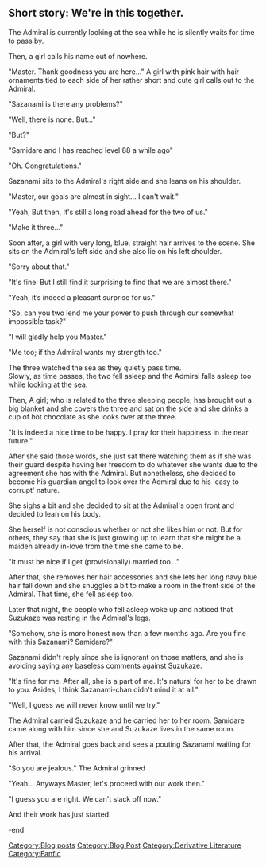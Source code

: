 ==Short story: We're in this together.==

The Admiral is currently looking at the sea while he is silently waits for time to pass by.

Then, a girl calls his name out of nowhere.

"Master. Thank goodness you are here..." A girl with pink hair with hair ornaments tied to each side of her rather short and cute girl calls out to the Admiral.

"Sazanami is there any problems?"

"Well, there is none. But..."

"But?"

"Samidare and I has reached level 88 a while ago"

"Oh. Congratulations."

Sazanami sits to the Admiral's right side and she leans on his shoulder.

"Master, our goals are almost in sight... I can't wait."

"Yeah, But then, It's still a long road ahead for the two of us."

"Make it three..."

Soon after, a girl with very long, blue, straight hair arrives to the scene. She sits on the Admiral's left side and she also lie on his left shoulder.

"Sorry about that."

"It's fine. But I still find it surprising to find that we are almost there."

"Yeah, it’s indeed a pleasant surprise for us."

"So, can you two lend me your power to push through our somewhat impossible task?"

"I will gladly help you Master."

"Me too; if the Admiral wants my strength too."

The three watched the sea as they quietly pass time.<br />Slowly, as time passes, the two fell asleep and the Admiral falls asleep too while looking at the sea.

Then, A girl; who is related to the three sleeping people; has brought out a big blanket and she covers the three and sat on the side and she drinks a cup of hot chocolate as she looks over at the three.

"It is indeed a nice time to be happy. I pray for their happiness in the near future."

After she said those words, she just sat there watching them as if she was their guard despite having her freedom to do whatever she wants due to the agreement she has with the Admiral. But nonetheless, she decided to become his guardian angel to look over the Admiral due to his 'easy to corrupt' nature.

She sighs a bit and she decided to sit at the Admiral's open front and decided to lean on his body.

She herself is not conscious whether or not she likes him or not. But for others, they say that she is just growing up to learn that she might be a maiden already in-love from the time she came to be.

"It must be nice if I get (provisionally) married too...”

After that, she removes her hair accessories and she lets her long navy blue hair fall down and she snuggles a bit to make a room in the front side of the Admiral. That time, she fell asleep too.



Later that night, the people who fell asleep woke up and noticed that Suzukaze was resting in the Admiral's legs.

"Somehow, she is more honest now than a few months ago. Are you fine with this Sazanami? Samidare?"

Sazanami didn't reply since she is ignorant on those matters, and she is avoiding saying any baseless comments against Suzukaze.

"It's fine for me. After all, she is a part of me. It's natural for her to be drawn to you. Asides, I think Sazanami-chan didn't mind it at all."

"Well, I guess we will never know until we try."

The Admiral carried Suzukaze and he carried her to her room. Samidare came along with him since she and Suzukaze lives in the same room.

After that, the Admiral goes back and sees a pouting Sazanami waiting for his arrival.

"So you are jealous." The Admiral grinned

"Yeah... Anyways Master, let's proceed with our work then."

"I guess you are right. We can't slack off now."

And their work has just started.

-end
[[Category:Blog posts]]
[[Category:Blog Post]]
[[Category:Derivative Literature]]
[[Category:Fanfic]]